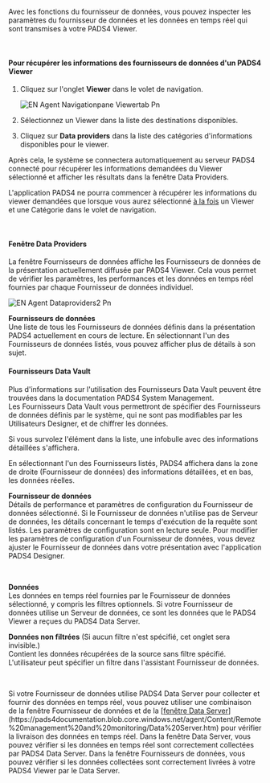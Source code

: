 Avec les fonctions du fournisseur de données, vous pouvez inspecter les paramètres du fournisseur de données et les données en temps réel qui sont transmises à votre PADS4 Viewer.

 

#### **Pour récupérer les informations des fournisseurs de données d'un PADS4 Viewer**

1. Cliquez sur l'onglet **Viewer** dans le volet de navigation.

   ![EN Agent Navigationpane Viewertab Pn](/images/digital-signage/windows-applications/agent/remote-management-and-monitoring/EN-Agent-Navigationpane-Viewertab.png)
2. Sélectionnez un Viewer dans la liste des destinations disponibles.
3. Cliquez sur **Data providers** dans la liste des catégories d'informations disponibles pour le viewer.

Après cela, le système se connectera automatiquement au serveur PADS4 connecté pour récupérer les informations demandées du Viewer sélectionné et afficher les résultats dans la fenêtre Data Providers.

<Warning>
  L'application PADS4 ne pourra commencer à récupérer les informations du viewer demandées que lorsque vous aurez sélectionné <u>à la fois</u> un Viewer et une Catégorie dans le volet de navigation.
</Warning>

 

#### **Fenêtre Data Providers**

La fenêtre Fournisseurs de données affiche les Fournisseurs de données de la présentation actuellement diffusée par PADS4 Viewer. Cela vous permet de vérifier les paramètres, les performances et les données en temps réel fournies par chaque Fournisseur de données individuel.

![EN Agent Dataproviders2 Pn](/images/digital-signage/windows-applications/agent/remote-management-and-monitoring/EN-Agent-Dataproviders2.png)

**Fournisseurs de données**\
Une liste de tous les Fournisseurs de données définis dans la présentation PADS4 actuellement en cours de lecture. En sélectionnant l'un des Fournisseurs de données listés, vous pouvez afficher plus de détails à son sujet.

#### **Fournisseurs Data Vault**

Plus d'informations sur l'utilisation des Fournisseurs Data Vault peuvent être trouvées dans la documentation PADS4 System Management.\
Les Fournisseurs Data Vault vous permettront de spécifier des Fournisseurs de données définis par le système, qui ne sont pas modifiables par les Utilisateurs Designer, et de chiffrer les données.

Si vous survolez l'élément dans la liste, une infobulle avec des informations détaillées s'affichera.

En sélectionnant l'un des Fournisseurs listés, PADS4 affichera dans la zone de droite (Fournisseur de données) des informations détaillées, et en bas, les données réelles.

**Fournisseur de données**\
Détails de performance et paramètres de configuration du Fournisseur de données sélectionné. Si le Fournisseur de données n'utilise pas de Serveur de données, les détails concernant le temps d'exécution de la requête sont listés. Les paramètres de configuration sont en lecture seule. Pour modifier les paramètres de configuration d'un Fournisseur de données, vous devez ajuster le Fournisseur de données dans votre présentation avec l'application PADS4 Designer.

 

**Données**\
Les données en temps réel fournies par le Fournisseur de données sélectionné, y compris les filtres optionnels. Si votre Fournisseur de données utilise un Serveur de données, ce sont les données que le PADS4 Viewer a reçues du PADS4 Data Server.

**Données non filtrées** (Si aucun filtre n'est spécifié, cet onglet sera invisible.)\
Contient les données récupérées de la source sans filtre spécifié. L'utilisateur peut spécifier un filtre dans l'assistant Fournisseur de données.

 

<Tip>
  Si votre Fournisseur de données utilise PADS4 Data Server pour collecter et fournir des données en temps réel, vous pouvez utiliser une combinaison de la fenêtre Fournisseur de données et de la [<u>fenêtre Data Server</u>](https://pads4documentation.blob.core.windows.net/agent/Content/Remote%20management%20and%20monitoring/Data%20Server.htm) pour vérifier la livraison des données en temps réel. Dans la fenêtre Data Server, vous pouvez vérifier si les données en temps réel sont correctement collectées par PADS4 Data Server. Dans la fenêtre Fournisseurs de données, vous pouvez vérifier si les données collectées sont correctement livrées à votre PADS4 Viewer par le Data Server.
</Tip>
